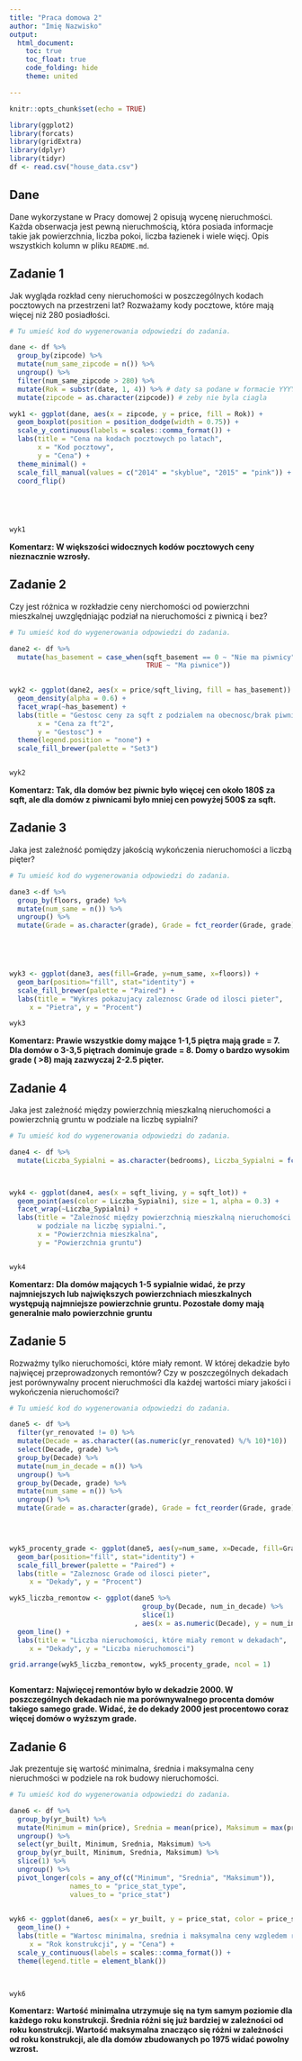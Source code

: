 ---
title: "Praca domowa 2"
author: "Imię Nazwisko"
output: 
  html_document:
    toc: true
    toc_float: true
    code_folding: hide
    theme: united

---

```{r setup, include=FALSE}
knitr::opts_chunk$set(echo = TRUE)

library(ggplot2)
library(forcats)
library(gridExtra)
library(dplyr)
library(tidyr)
df <- read.csv("house_data.csv")
```

## Dane 
Dane wykorzystane w Pracy domowej 2 opisują wycenę nieruchmości. Każda obserwacja jest pewną nieruchmością, która posiada informacje takie jak powierzchnia, liczba pokoi, liczba łazienek i wiele więcj. Opis wszystkich kolumn w pliku `README.md`.


## Zadanie 1

Jak wygląda rozkład ceny nieruchomości w poszczególnych kodach pocztowych na przestrzeni lat? Rozważamy kody pocztowe, które mają więcej niż 280 posiadłości.

```{r zadanie 1, message=FALSE}

# Tu umieść kod do wygenerowania odpowiedzi do zadania.

dane <- df %>% 
  group_by(zipcode) %>% 
  mutate(num_same_zipcode = n()) %>% 
  ungroup() %>% 
  filter(num_same_zipcode > 280) %>% 
  mutate(Rok = substr(date, 1, 4)) %>% # daty sa podane w formacie YYYYMMDDT...
  mutate(zipcode = as.character(zipcode)) # zeby nie byla ciagla

wyk1 <- ggplot(dane, aes(x = zipcode, y = price, fill = Rok)) +
  geom_boxplot(position = position_dodge(width = 0.75)) +
  scale_y_continuous(labels = scales::comma_format()) +
  labs(title = "Cena na kodach pocztowych po latach",
       x = "Kod pocztowy",
       y = "Cena") +
  theme_minimal() +
  scale_fill_manual(values = c("2014" = "skyblue", "2015" = "pink")) + 
  coord_flip()

  
  


wyk1
```

**Komentarz: W większości widocznych kodów pocztowych ceny nieznacznie wzrosły.**

## Zadanie 2

Czy jest różnica w rozkładzie ceny nierchomości od powierzchni mieszkalnej uwzględniając podział na nieruchomości z piwnicą i bez?

```{r zadanie 2, message=FALSE}

# Tu umieść kod do wygenerowania odpowiedzi do zadania.

dane2 <- df %>% 
  mutate(has_basement = case_when(sqft_basement == 0 ~ "Nie ma piwnicy",
                                  TRUE ~ "Ma piwnice"))
  

wyk2 <- ggplot(dane2, aes(x = price/sqft_living, fill = has_basement)) +
  geom_density(alpha = 0.6) +
  facet_wrap(~has_basement) +
  labs(title = "Gestosc ceny za sqft z podzialem na obecnosc/brak piwnicy",
       x = "Cena za ft^2",
       y = "Gestosc") +
  theme(legend.position = "none") +
  scale_fill_brewer(palette = "Set3")


wyk2

```

**Komentarz: Tak, dla domów bez piwnic było więcej cen około 180$ za sqft, ale dla domów z piwnicami było mniej cen powyżej 500$ za sqft.  **

## Zadanie 3

Jaka jest zależność pomiędzy jakością wykończenia nieruchomości a liczbą pięter? 

```{r zadanie 3, message=FALSE}

# Tu umieść kod do wygenerowania odpowiedzi do zadania.

dane3 <-df %>% 
  group_by(floors, grade) %>% 
  mutate(num_same = n()) %>% 
  ungroup() %>% 
  mutate(Grade = as.character(grade), Grade = fct_reorder(Grade, grade))



  

wyk3 <- ggplot(dane3, aes(fill=Grade, y=num_same, x=floors)) + 
  geom_bar(position="fill", stat="identity") +
  scale_fill_brewer(palette = "Paired") +
  labs(title = "Wykres pokazujacy zaleznosc Grade od ilosci pieter",
     x = "Pietra", y = "Procent")

wyk3

```

**Komentarz: Prawie wszystkie domy mające 1-1,5 piętra mają grade = 7. Dla domów o 3-3,5 piętrach dominuje grade = 8. Domy o bardzo wysokim grade ( >8) mają zazwyczaj 2-2.5 pięter. **

## Zadanie 4
Jaka jest zależność między powierzchnią mieszkalną nieruchomości a powierzchnią gruntu w podziale na liczbę sypialni?

```{r zadanie 4, message=FALSE}

# Tu umieść kod do wygenerowania odpowiedzi do zadania.

dane4 <- df %>% 
  mutate(Liczba_Sypialni = as.character(bedrooms), Liczba_Sypialni = fct_reorder(Liczba_Sypialni, bedrooms))



wyk4 <- ggplot(dane4, aes(x = sqft_living, y = sqft_lot)) +
  geom_point(aes(color = Liczba_Sypialni), size = 1, alpha = 0.3) +
  facet_wrap(~Liczba_Sypialni) +
  labs(title = "Zależność między powierzchnią mieszkalną nieruchomości a powierzchnią gruntu,
       w podziale na liczbę sypialni.",
       x = "Powierzchnia mieszkalna",
       y = "Powierzchnia gruntu")


wyk4
```

**Komentarz: Dla domów mających 1-5 sypialnie widać, że przy najmniejszych lub największych powierzchniach mieszkalnych występują najmniejsze powierzchnie gruntu. Pozostałe domy mają generalnie mało powierzchnie gruntu**

## Zadanie 5
Rozważmy tylko nieruchomości, które miały remont. W której dekadzie było najwięcej przeprowadzonych remontów? Czy w poszczególnych dekadach jest porównywalny procent nieruchmości dla każdej wartości miary jakości i wykończenia nieruchomości?

```{r zadanie 5, message=FALSE}

# Tu umieść kod do wygenerowania odpowiedzi do zadania.

dane5 <- df %>% 
  filter(yr_renovated != 0) %>% 
  mutate(Decade = as.character((as.numeric(yr_renovated) %/% 10)*10))  %>% 
  select(Decade, grade) %>% 
  group_by(Decade) %>% 
  mutate(num_in_decade = n()) %>% 
  ungroup() %>% 
  group_by(Decade, grade) %>% 
  mutate(num_same = n()) %>% 
  ungroup() %>% 
  mutate(Grade = as.character(grade), Grade = fct_reorder(Grade, grade))
  



wyk5_procenty_grade <- ggplot(dane5, aes(y=num_same, x=Decade, fill=Grade)) + 
  geom_bar(position="fill", stat="identity") +
  scale_fill_brewer(palette = "Paired") +
  labs(title = "Zaleznosc Grade od ilosci pieter",
     x = "Dekady", y = "Procent")

wyk5_liczba_remontow <- ggplot(dane5 %>% 
                                 group_by(Decade, num_in_decade) %>% 
                                 slice(1)
                               , aes(x = as.numeric(Decade), y = num_in_decade)) +
  geom_line() +
  labs(title = "Liczba nieruchomości, które miały remont w dekadach",
     x = "Dekady", y = "Liczba nieruchomosci")

grid.arrange(wyk5_liczba_remontow, wyk5_procenty_grade, ncol = 1)



```

**Komentarz: Najwięcej remontów było w dekadzie 2000. W poszczególnych dekadach nie ma porównywalnego procenta domów takiego samego grade. Widać, że do dekady 2000 jest procentowo coraz więcej domów o wyższym grade.**

## Zadanie 6

Jak prezentuje się wartość minimalna, średnia i maksymalna ceny nieruchmości w podziele na rok budowy nieruchomości.

```{r zadanie 6, message=FALSE}

# Tu umieść kod do wygenerowania odpowiedzi do zadania.

dane6 <- df %>% 
  group_by(yr_built) %>% 
  mutate(Minimum = min(price), Srednia = mean(price), Maksimum = max(price)) %>% 
  ungroup() %>% 
  select(yr_built, Minimum, Srednia, Maksimum) %>% 
  group_by(yr_built, Minimum, Srednia, Maksimum) %>% 
  slice(1) %>% 
  ungroup() %>% 
  pivot_longer(cols = any_of(c("Minimum", "Srednia", "Maksimum")),
               names_to = "price_stat_type",
               values_to = "price_stat")
  

wyk6 <- ggplot(dane6, aes(x = yr_built, y = price_stat, color = price_stat_type)) +
  geom_line() +
  labs(title = "Wartosc minimalna, srednia i maksymalna ceny wzgledem roku konstrukcji.",
     x = "Rok konstrukcji", y = "Cena") +
  scale_y_continuous(labels = scales::comma_format()) +
  theme(legend.title = element_blank())
  


wyk6
```

**Komentarz: Wartość minimalna utrzymuje się na tym samym poziomie dla każdego roku konstrukcji. Średnia różni się już bardziej w zależności od roku konstrukcji. Wartość maksymalna znacząco się różni w zależności od roku konstrukcji, ale dla domów zbudowanych po 1975 widać powolny wzrost. **